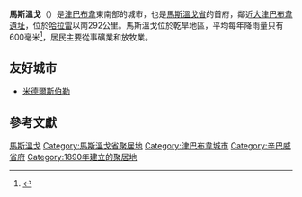 {{Infobox Settlement
| name = 馬斯溫戈
| other_name =
| native_name =Masvingo
| nickname =
| settlement_type = 城市
| motto =
| image_skyline = Masvingo at dusk.jpg
| image_size = 360px
| image_caption =馬斯溫戈巴士總站
| image_flag =
| pushpin_map = Zimbabwe
| subdivision_type = 國家
| subdivision_name = 辛巴威
| subdivision_type1 = [[津巴布韋行政區劃|省]]
| subdivision_name1 = [[馬斯溫戈省|馬斯溫戈省]]
| subdivision_type2 = 
| subdivision_name2 = 
| established_title = 維多利亞堡
| established_date = 1890年
| established_title2 = 馬斯溫戈
|established_date2 = 1982年
| population_as_of = 2013
| area_total_km2 = 38
| population_footnotes = 
| population_note = 
| population_total = 72,527
| population_density_km2 =
| population_density_blank1_km2 =
| timezone = [[中非時間|CAT]]
| utc_offset = +2
| elevation_footnotes =
| elevation_m =1075
| elevation_ft =
}}

'''馬斯溫戈'''（{{lang-en|Masvingo}}）是[[津巴布韋|津巴布韋]]東南部的城市，也是[[馬斯溫戈省|馬斯溫戈省]]的首府，鄰近[[大津巴布韋遺址|大津巴布韋遺址]]，位於[[哈拉雷|哈拉雷]]以南292公里。馬斯溫戈位於乾旱地區，平均每年降雨量只有600毫米<ref>{{cite journal|doi=10.1016/j.pce.2003.08.004|title=Analysing water use patterns for demand management: the case of the city of Masvingo, Zimbabwe|year=2003|last1=Dube|first1=E|journal=Physics and Chemistry of the Earth, Parts A/B/C|volume=28|pages=805}}</ref>，居民主要從事礦業和放牧業。

==友好城市==
*{{flag|UK}}[[米德爾斯伯勒|米德爾斯伯勒]]

==參考文獻==
{{reflist}}

{{DEFAULTSORT:Masvingo}}
[[Category:馬斯溫戈|]]
[[Category:馬斯溫戈省聚居地|Category:馬斯溫戈省聚居地]]
[[Category:津巴布韋城市|Category:津巴布韋城市]]
[[Category:辛巴威省府|Category:辛巴威省府]]
[[Category:1890年建立的聚居地|Category:1890年建立的聚居地]]

{{Zimbabwe-geo-stub}}